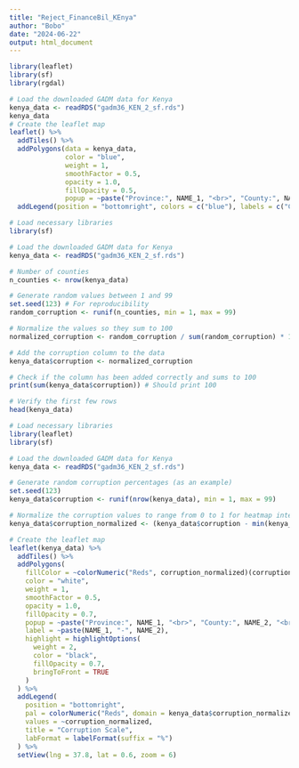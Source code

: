 ```yaml
---
title: "Reject_FinanceBil_KEnya"
author: "Bobo"
date: "2024-06-22"
output: html_document
---
```


```r
library(leaflet)
library(sf)
library(rgdal)
```


```r

# Load the downloaded GADM data for Kenya
kenya_data <- readRDS("gadm36_KEN_2_sf.rds")
kenya_data
# Create the leaflet map
leaflet() %>%
  addTiles() %>%
  addPolygons(data = kenya_data,
              color = "blue",
              weight = 1,
              smoothFactor = 0.5,
              opacity = 1.0,
              fillOpacity = 0.5,
              popup = ~paste("Province:", NAME_1, "<br>", "County:", NAME_2)) %>%
  addLegend(position = "bottomright", colors = c("blue"), labels = c("Counties"), title = "Kenya Map")

```




```r
# Load necessary libraries
library(sf)

# Load the downloaded GADM data for Kenya
kenya_data <- readRDS("gadm36_KEN_2_sf.rds")

# Number of counties
n_counties <- nrow(kenya_data)

# Generate random values between 1 and 99
set.seed(123) # For reproducibility
random_corruption <- runif(n_counties, min = 1, max = 99)

# Normalize the values so they sum to 100
normalized_corruption <- random_corruption / sum(random_corruption) * 100

# Add the corruption column to the data
kenya_data$corruption <- normalized_corruption

# Check if the column has been added correctly and sums to 100
print(sum(kenya_data$corruption)) # Should print 100

# Verify the first few rows
head(kenya_data)

```



```r
# Load necessary libraries
library(leaflet)
library(sf)

# Load the downloaded GADM data for Kenya
kenya_data <- readRDS("gadm36_KEN_2_sf.rds")

# Generate random corruption percentages (as an example)
set.seed(123)
kenya_data$corruption <- runif(nrow(kenya_data), min = 1, max = 99)

# Normalize the corruption values to range from 0 to 1 for heatmap intensity
kenya_data$corruption_normalized <- (kenya_data$corruption - min(kenya_data$corruption)) / (max(kenya_data$corruption) - min(kenya_data$corruption))

# Create the leaflet map
leaflet(kenya_data) %>%
  addTiles() %>%
  addPolygons(
    fillColor = ~colorNumeric("Reds", corruption_normalized)(corruption_normalized),
    color = "white",
    weight = 1,
    smoothFactor = 0.5,
    opacity = 1.0,
    fillOpacity = 0.7,
    popup = ~paste("Province:", NAME_1, "<br>", "County:", NAME_2, "<br>", "Corruption:", round(corruption, 2)),
    label = ~paste(NAME_1, "-", NAME_2),
    highlight = highlightOptions(
      weight = 2,
      color = "black",
      fillOpacity = 0.7,
      bringToFront = TRUE
    )
  ) %>%
  addLegend(
    position = "bottomright",
    pal = colorNumeric("Reds", domain = kenya_data$corruption_normalized),
    values = ~corruption_normalized,
    title = "Corruption Scale",
    labFormat = labelFormat(suffix = "%")
  ) %>%
  setView(lng = 37.8, lat = 0.6, zoom = 6)

```

